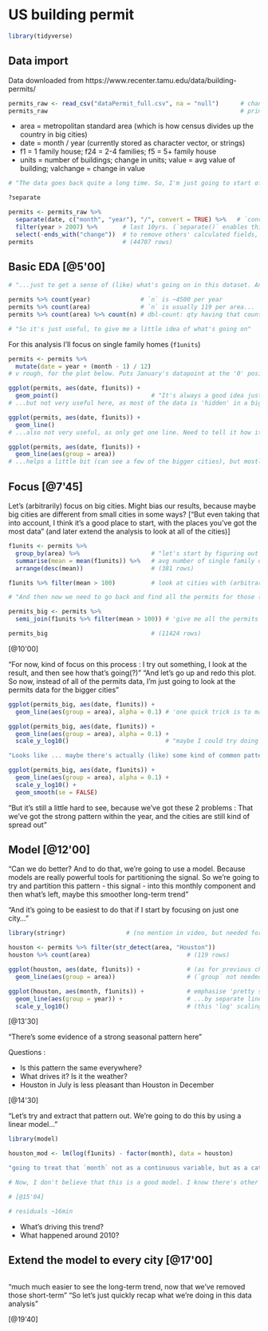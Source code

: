 # US building permit

```r
library(tidyverse)
```


## Data import

Data downloaded from https://www.recenter.tamu.edu/data/building-permits/

```r
permits_raw <- read_csv("dataPermit_full.csv", na = "null")      # change any "null" to "NA"
permits_raw                                                      # print data, to look at
```

* area = metropolitan standard area (which is how census divides up the country in big cities)
* date = month / year (currently stored as character vector, or strings)
* f1 = 1 family house; f24 = 2-4 families; f5 = 5+ family house
* units = number of buildings; change in units; value = avg value of building; valchange = change in value

```r
# "The data goes back quite a long time. So, I'm just going to start off by looking at the last 10 years of data" ... "If I want to filter by year, I really need a `year` variable first"

?separate

permits <- permits_raw %>%
  separate(date, c("month", "year"), "/", convert = TRUE) %>%   # `convert` gets m&y as integers
  filter(year > 2007) %>%       # last 10yrs. (`separate()` enables this filter, with a `year`)
  select(-ends_with("change"))  # to remove others' calculated fields, in case they are wrong
permits                         # (44707 rows)
```


## Basic EDA [@5'00]

```r
# "...just to get a sense of (like) what's going on in this dataset. And a really useful tool for that is just a `count()`"...

permits %>% count(year)              # `n` is ~4500 per year
permits %>% count(area)              # `n` is usually 119 per area...
permits %>% count(area) %>% count(n) # dbl-count: qty having that count of area. [useful trick]

# "So it's just useful, to give me a little idea of what's going on"
```

For this analysis I'll focus on single family homes (`f1units`)

```r
permits <- permits %>%
  mutate(date = year + (month - 1) / 12)
# v rough, for the plot below. Puts January's datapoint at the '0' position, etc

ggplot(permits, aes(date, f1units)) +
  geom_point()                          # "It's always a good idea just to start out with points"
# ...but not very useful here, as most of the data is 'hidden' in a big black blob at the bottom

ggplot(permits, aes(date, f1units)) +
  geom_line()
# ...also not very useful, as only get one line. Need to tell it how it's grouped...

ggplot(permits, aes(date, f1units)) +
  geom_line(aes(group = area))
# ...helps a little bit (can see a few of the bigger cities), but mostly big black blob again
```


## Focus [@7'45]

Let's (arbitrarily) focus on big cities. Might bias our results, because maybe big cities are different from small cities in some ways? ["But even taking that into account, I think it's a good place to start, with the places you've got the most data" (and later extend the analysis to look at all of the cities)]

```r
f1units <- permits %>%
  group_by(area) %>%                    # "let's start by figuring out which are the big cities"
  summarise(mean = mean(f1units)) %>%   # avg number of single family dwellings built each month
  arrange(desc(mean))                   # (381 rows)

f1units %>% filter(mean > 100)          # look at cities with (arbitrarily) >100 permits/mth

# "And then now we need to go back and find all the permits for those (96) cities. And I'm going to do that with a `semi_join`..."

permits_big <- permits %>%
  semi_join(f1units %>% filter(mean > 100)) # 'give me all the permits that match these cities'

permits_big                             # (11424 rows)
```

[@10'00]

"For now, kind of focus on this process : I try out something, I look at the result, and then see how that's going(?)"
"And let's go up and redo this plot. So now, instead of all of the permits data, I'm just going to look at the permits data for the bigger cities"

```r
ggplot(permits_big, aes(date, f1units)) +
  geom_line(aes(group = area), alpha = 0.1) # 'one quick trick is to make the lines transparent'

ggplot(permits_big, aes(date, f1units)) +
  geom_line(aes(group = area), alpha = 0.1) +
  scale_y_log10()                           # "maybe I could try doing a log10 transformation"

"Looks like ... maybe there's actually (like) some kind of common pattern going on within a year. And then maybe there's some sort of common long-term trends. One easy way to make those long-term trends a little easier to see is to add on a smoothed line..."

ggplot(permits_big, aes(date, f1units)) +
  geom_line(aes(group = area), alpha = 0.1) +
  scale_y_log10() +
  geom_smooth(se = FALSE)
```

"But it's still a little hard to see, because we've got these 2 problems : That we've got the strong pattern within the year, and the cities are still kind of spread out"


## Model [@12'00]

"Can we do better? And to do that, we're going to use a model. Because models are really powerful tools for partitioning the signal. So we're going to try and partition this pattern - this signal - into this monthly component and then what's left, maybe this smoother long-term trend"

"And it's going to be easiest to do that if I start by focusing on just one city..."

```r
library(stringr)                 # (no mention in video, but needed for `str_detect`, just below)

houston <- permits %>% filter(str_detect(area, "Houston"))
houston %>% count(area)                           # (119 rows)

ggplot(houston, aes(date, f1units)) +             # (as for previous chunk, but just Houston)
  geom_line(aes(group = area))                    # (`group` not needed here)

ggplot(houston, aes(month, f1units)) +            # emphasise 'pretty strong seasonal trend'...
  geom_line(aes(group = year)) +                  # ...by separate line for each year
  scale_y_log10()                                 # (this 'log' scaling isn't helpful this time)
```

[@13'30]

"There's some evidence of a strong seasonal pattern here"

Questions :

* Is this pattern the same everywhere?
* What drives it? Is it the weather?
* Houston in July is less pleasant than Houston in December

[@14'30]

"Let's try and extract that pattern out. We're going to do this by using a linear model..."

```r
library(model)

houston_mod <- lm(log(f1units) - factor(month), data = houston)

"going to treat that `month` not as a continuous variable, but as a categorical variable"

# Now, I don't believe that this is a good model. I know there's other stuff going on here. I'm just using it as a way to partition the signal into months

# [@15'04]

# residuals ~16min

```


* What's driving this trend?
* What happened around 2010?

## Extend the model to every city [@17'00]

```r

```

"much much easier to see the long-term trend, now that we've removed those short-term"
"So let's just quickly recap what we're doing in this data analysis"

[@19'40]







